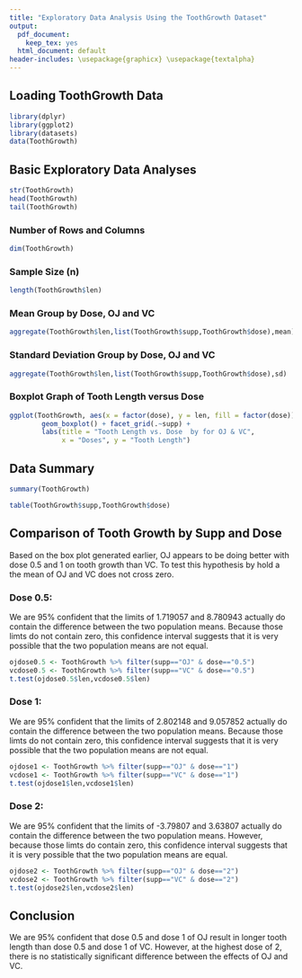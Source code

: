 ```yaml
---
title: "Exploratory Data Analysis Using the ToothGrowth Dataset"
output:
  pdf_document:
    keep_tex: yes
  html_document: default
header-includes: \usepackage{graphicx} \usepackage{textalpha}
---
```


## Loading ToothGrowth Data

```r
library(dplyr)
library(ggplot2)
library(datasets)
data(ToothGrowth)
```

## Basic Exploratory Data Analyses

```r
str(ToothGrowth)
head(ToothGrowth)
tail(ToothGrowth)
```

### Number of Rows and Columns
```r
dim(ToothGrowth)
```

### Sample Size (n)
```r
length(ToothGrowth$len)
```

### Mean Group by Dose, OJ and VC
```r
aggregate(ToothGrowth$len,list(ToothGrowth$supp,ToothGrowth$dose),mean)
```

### Standard Deviation Group by Dose, OJ and VC
```r
aggregate(ToothGrowth$len,list(ToothGrowth$supp,ToothGrowth$dose),sd)
```

### Boxplot Graph of Tooth Length versus Dose
```r
ggplot(ToothGrowth, aes(x = factor(dose), y = len, fill = factor(dose))) + 
        geom_boxplot() + facet_grid(.~supp) + 
        labs(title = "Tooth Length vs. Dose  by for OJ & VC", 
             x = "Doses", y = "Tooth Length")

```

## Data Summary

```r
summary(ToothGrowth)
```

```r
table(ToothGrowth$supp,ToothGrowth$dose)
```

## Comparison of Tooth Growth by Supp and Dose

Based on the box plot generated earlier, OJ appears to be doing better with 
dose 0.5 and 1 on tooth growth than VC. To test this hypothesis by hold 
a the mean of OJ and VC does not cross zero.

### Dose 0.5:
We are 95% confident that the limits of 1.719057 and 8.780943 actually do 
contain the difference between the two population means. Because those limts do 
not contain zero, this confidence interval suggests that it is very possible 
that the two population means are not equal.

```r
ojdose0.5 <- ToothGrowth %>% filter(supp=="OJ" & dose=="0.5")
vcdose0.5 <- ToothGrowth %>% filter(supp=="VC" & dose=="0.5")
t.test(ojdose0.5$len,vcdose0.5$len)
```

### Dose 1:
We are 95% confident that the limits of 2.802148 and 9.057852 actually do 
contain the difference between the two population means. Because those limts do 
not contain zero, this confidence interval suggests that it is very possible 
that the two population means are not equal.

```r
ojdose1 <- ToothGrowth %>% filter(supp=="OJ" & dose=="1")
vcdose1 <- ToothGrowth %>% filter(supp=="VC" & dose=="1")
t.test(ojdose1$len,vcdose1$len)
```

### Dose 2:
We are 95% confident that the limits of -3.79807 and 3.63807 actually do 
contain the difference between the two population means. However, because those 
limts do contain zero, this confidence interval suggests that it is very 
possible that the two population means are equal.

```r
ojdose2 <- ToothGrowth %>% filter(supp=="OJ" & dose=="2")
vcdose2 <- ToothGrowth %>% filter(supp=="VC" & dose=="2")
t.test(ojdose2$len,vcdose2$len)
```

## Conclusion

We are 95% confident that dose 0.5 and dose 1 of OJ result in longer tooth 
length than dose 0.5 and dose 1 of VC. However, at the highest dose of 2, there 
is no statistically significant difference between the effects of OJ and VC.